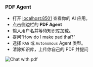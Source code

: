 ### PDF Agent

- 打开 [localhost:8501](http://localhost:8501) 查看你的 AI 应用。
- 点击侧边栏的 **PDF Agent**
- 输入用户名并等待知识库加载。
- 提问“How do I make pad thai?”
- 选择 `RAG` 或 `Autonomous` Agent 类型。
- 清除知识库，上传你自己的 PDF 并提问

![Chat with pdf](/images/ai-app-pdf-assistant-local.png)